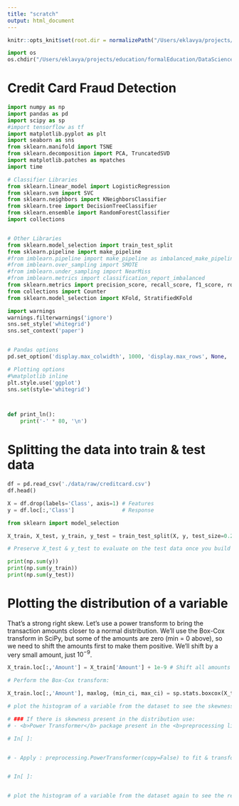 ```yaml
---
title: "scratch"
output: html_document
---
```



```r
knitr::opts_knit$set(root.dir = normalizePath("/Users/eklavya/projects/education/formalEducation/DataScience/DataScienceAssignments/FinalProject/fraud_detection/"))  
```



```python

import os
os.chdir("/Users/eklavya/projects/education/formalEducation/DataScience/DataScienceAssignments/FinalProject/fraud_detection/")


```


# Credit Card Fraud Detection

```python

import numpy as np 
import pandas as pd 
import scipy as sp
#import tensorflow as tf
import matplotlib.pyplot as plt
import seaborn as sns
from sklearn.manifold import TSNE
from sklearn.decomposition import PCA, TruncatedSVD
import matplotlib.patches as mpatches
import time

# Classifier Libraries
from sklearn.linear_model import LogisticRegression
from sklearn.svm import SVC
from sklearn.neighbors import KNeighborsClassifier
from sklearn.tree import DecisionTreeClassifier
from sklearn.ensemble import RandomForestClassifier
import collections


# Other Libraries
from sklearn.model_selection import train_test_split
from sklearn.pipeline import make_pipeline
#from imblearn.pipeline import make_pipeline as imbalanced_make_pipeline
#from imblearn.over_sampling import SMOTE
#from imblearn.under_sampling import NearMiss
#from imblearn.metrics import classification_report_imbalanced
from sklearn.metrics import precision_score, recall_score, f1_score, roc_auc_score, accuracy_score, classification_report
from collections import Counter
from sklearn.model_selection import KFold, StratifiedKFold

import warnings
warnings.filterwarnings('ignore')
sns.set_style('whitegrid')
sns.set_context('paper')


# Pandas options
pd.set_option('display.max_colwidth', 1000, 'display.max_rows', None, 'display.max_columns', None)

# Plotting options
#%matplotlib inline
plt.style.use('ggplot')
sns.set(style='whitegrid')



def print_ln():
    print('-' * 80, '\n')


```



# Splitting the data into train & test data

```python

df = pd.read_csv('./data/raw/creditcard.csv')
df.head()

```


```python

X = df.drop(labels='Class', axis=1) # Features
y = df.loc[:,'Class']               # Response


```



```python
from sklearn import model_selection

X_train, X_test, y_train, y_test = train_test_split(X, y, test_size=0.2, random_state=1, stratify=y)

# Preserve X_test & y_test to evaluate on the test data once you build the model

print(np.sum(y))
print(np.sum(y_train))
print(np.sum(y_test))


```



# Plotting the distribution of a variable



That's a strong right skew. Let's use a power transform to bring the transaction amounts closer to a normal distribution. We'll use the Box-Cox transform in SciPy, but some of the amounts are zero (min = 0 above), so we need to shift the amounts first to make them positive. We'll shift by a very small amount, just $10^{-9}$.


```python
X_train.loc[:,'Amount'] = X_train['Amount'] + 1e-9 # Shift all amounts by 1e-9

# Perform the Box-Cox transform:

X_train.loc[:,'Amount'], maxlog, (min_ci, max_ci) = sp.stats.boxcox(X_train['Amount'], alpha=0.01)
```



```python

# plot the histogram of a variable from the dataset to see the skewness

```



```python


# ### If there is skewness present in the distribution use:
# - <b>Power Transformer</b> package present in the <b>preprocessing library provided by sklearn</b> to make distribution more gaussian

# In[ ]:


# - Apply : preprocessing.PowerTransformer(copy=False) to fit & transform the train & test data


# In[ ]:


# plot the histogram of a variable from the dataset again to see the result 

```


